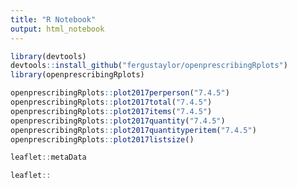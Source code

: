```yaml
---
title: "R Notebook"
output: html_notebook
---
```


```r
library(devtools)
devtools::install_github("fergustaylor/openprescribingRplots")
library(openprescribingRplots)
```

```r
openprescribingRplots::plot2017perperson("7.4.5")
openprescribingRplots::plot2017total("7.4.5")
openprescribingRplots::plot2017items("7.4.5")
openprescribingRplots::plot2017quantity("7.4.5")
openprescribingRplots::plot2017quantityperitem("7.4.5")
openprescribingRplots::plot2017listsize()
```

```r
leaflet::metaData

leaflet::
```

